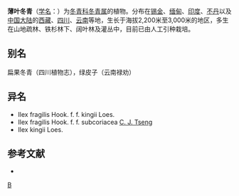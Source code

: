 {{Speciesbox 
| genus = Ilex
| species = fragilis
| authority = Hook.
| subdivision_ranks =[[变型|变型]]
| subdivision =
* 薄叶冬青 ''I. f.'' f. ''fragilis''
}}

'''薄叶冬青'''（[[学名|学名]]：{{lang|la|'''''Ilex fragilis'''''}}）为[[冬青科|冬青科]][[冬青属|冬青属]]的植物。分布在[[锡金|锡金]]、[[缅甸|缅甸]]、[[印度|印度]]、[[不丹|不丹]]以及[[中国大陆|中国大陆]]的[[西藏|西藏]]、[[四川|四川]]、[[云南|云南]]等地，生长于海拔2,200米至3,000米的地区，多生在山地疏林、铁杉林下、阔叶林及灌丛中，目前已由人工引种栽培。

== 别名 ==
扁果冬青（四川植物志），绿皮子（云南禄劝）

== 异名 ==
* Ilex fragilis Hook. f. f. kingii Loes.
* Ilex fragilis Hook. f. f. subcoriacea [[曾沧江|C. J. Tseng]]
* Ilex kingii Loes.

== 参考文献 ==
<div class="references-small">
* {{cite web| url =http://www.bioinfo.cn/db05/KmzwSpecies.php?action=view&id=14128| title =薄叶冬青（原变型）| work =《中国高等植物数据库全库》| publisher =中国科学院微生物研究所| author =昆明植物研究所| accessdate =2009-02-24| deadurl =yes| archiveurl =https://web.archive.org/web/20160305070523/http://www.bioinfo.cn/db05/KmzwSpecies.php?action=view&id=14128| archivedate =2016-03-05}}
</div>
{{Taxonbar|from=Q15227924}}

[[Category:冬青属|B]]


{{植物小作品}}
